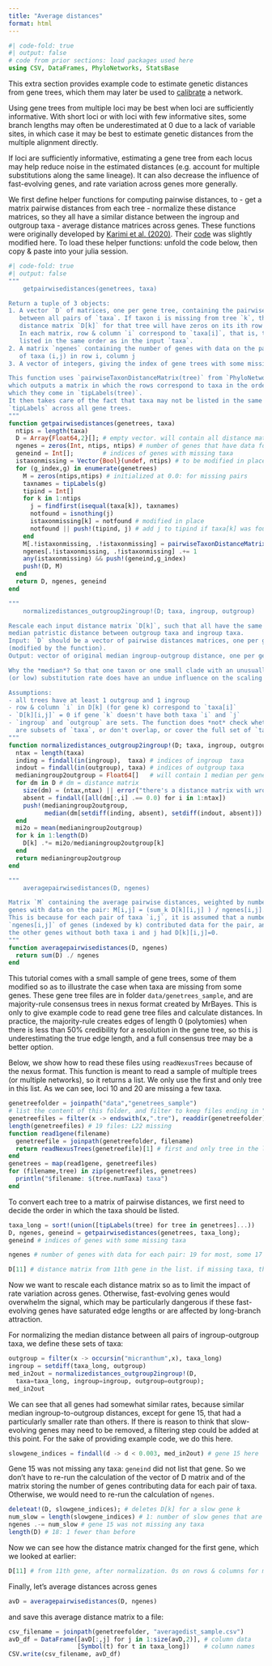 ```yaml
---
title: "Average distances"
format: html
---
```


```julia
#| code-fold: true
#| output: false
# code from prior sections: load packages used here
using CSV, DataFrames, PhyloNetworks, StatsBase
```

This extra section provides example code to estimate genetic distances from gene
trees, which them may later be used to [calibrate](topic1-netcalibration.qmd#input-genetic-distances)
a network.

Using gene trees from multiple loci may be best when loci are sufficiently
informative. With short loci or with loci with few informative sites,
some branch lengths may often be underestimated at 0 due to a lack of variable
sites, in which case it may be best to estimate genetic distances from the
multiple alignment directly.

If loci are sufficiently informative, estimating a gene tree from each locus
may help reduce noise in the estimated distances (e.g. account for multiple
substitutions along the same lineage). It can also decrease the influence
of fast-evolving genes, and rate variation across genes more generally.

We first define helper functions for computing pairwise distances, to
- get a matrix pairwise distances from each tree
- normalize these distance matrices, so they all have a similar distance between
  the ingroup and outgroup taxa
- average distance matrices across genes.
These functions were originally developed by [Karimi et al. (2020)](https://doi.org/10.1093/sysbio/syz073).
Their [code](https://github.com/nkarimi/Adansonia_HybSeq/blob/master/trait-evolution/calibration.jl)
was slightly modified here.
To load these helper functions: unfold the code below, then copy & paste into
your julia session.

```julia
#| code-fold: true
#| output: false
"""
    getpairwisedistances(genetrees, taxa)

Return a tuple of 3 objects:
1. A vector `D` of matrices, one per gene tree, containing the pairwise distance
   between all pairs of `taxa`. If taxon i is missing from tree `k`, then the
   distance matrix `D[k]` for that tree will have zeros on its ith row and ith column.
   In each matrix, row & column `i` correspond to `taxa[i]`, that is, taxa are
   listed in the same order as in the input `taxa`.
2. A matrix `ngenes` containing the number of genes with data on the pair
   of taxa (i,j) in row i, column j
3. A vector of integers, giving the index of gene trees with some missing taxa.

This function uses `pairwiseTaxonDistanceMatrix(tree)` from `PhyloNetworks`,
which outputs a matrix in which the rows correspond to taxa in the order in
which they come in `tipLabels(tree)`.
It then takes care of the fact that taxa may not be listed in the same order by
`tipLabels` across all gene trees.
"""
function getpairwisedistances(genetrees, taxa)
  ntips = length(taxa)
  D = Array{Float64,2}[]; # empty vector. will contain all distance matrices
  ngenes = zeros(Int, ntips, ntips) # number of genes that have data for each pair
  geneind = Int[];        # indices of genes with missing taxa
  istaxonmissing = Vector{Bool}(undef, ntips) # to be modified in place for each gene
  for (g_index,g) in enumerate(genetrees)
    M = zeros(ntips,ntips) # initialized at 0.0: for missing pairs
    taxnames = tipLabels(g)
    tipind = Int[]
    for k in 1:ntips
      j = findfirst(isequal(taxa[k]), taxnames)
      notfound = isnothing(j)
      istaxonmissing[k] = notfound # modified in place
      notfound || push!(tipind, j) # add j to tipind if taxa[k] was found
    end
    M[.!istaxonmissing, .!istaxonmissing] = pairwiseTaxonDistanceMatrix(g)[tipind,tipind]
    ngenes[.!istaxonmissing, .!istaxonmissing] .+= 1
    any(istaxonmissing) && push!(geneind,g_index)
    push!(D, M)
  end
  return D, ngenes, geneind
end

"""
    normalizedistances_outgroup2ingroup!(D; taxa, ingroup, outgroup)

Rescale each input distance matrix `D[k]`, such that all have the same
median patristic distance between outgroup taxa and ingroup taxa.
Input: `D` should be a vector of pairwise distances matrices, one per gene
(modified by the function).
Output: vector of original median ingroup-outgroup distance, one per gene.

Why the *median*? So that one taxon or one small clade with an unusually large
(or low) substitution rate does have an undue influence on the scaling factor.

Assumptions:
- all trees have at least 1 outgroup and 1 ingroup
- row & column `i` in D[k] (for gene k) correspond to `taxa[i]`
- `D[k][i,j]` = 0 if gene `k` doesn't have both taxa `i` and `j`
- `ingroup` and `outgroup` are sets. The function does *not* check whether they
  are subsets of `taxa`, or don't overlap, or cover the full set of `taxa`.
"""
function normalizedistances_outgroup2ingroup!(D; taxa, ingroup, outgroup)
  ntax = length(taxa)
  inding = findall(in(ingroup),  taxa) # indices of ingroup  taxa
  indout = findall(in(outgroup), taxa) # indices of outgroup taxa
  medianingroup2outgroup = Float64[]   # will contain 1 median per gene
  for dm in D # dm = distance matrix
    size(dm) = (ntax,ntax) || error("there's a distance matrix with wrong dimensions: $(size(dm))")
    absent = findall([all(dm[:,i] .== 0.0) for i in 1:ntax])
    push!(medianingroup2outgroup,
          median(dm[setdiff(inding, absent), setdiff(indout, absent)]) )
  end
  mi2o = mean(medianingroup2outgroup)
  for k in 1:length(D)
    D[k] .*= mi2o/medianingroup2outgroup[k]
  end
  return medianingroup2outgroup
end

"""
    averagepairwisedistances(D, ngenes)

Matrix `M` containing the average pairwise distances, weighted by number of
genes with data on the pair: M[i,j] = (sum_k D[k][i,j] ) / ngenes[i,j].
This is because for each pair of taxa `i,j`, it is assumed that a number
`ngenes[i,j]` of genes (indexed by k) contributed data for the pair, and
the other genes without both taxa i and j had D[k][i,j]=0.
"""
function averagepairwisedistances(D, ngenes)
  return sum(D) ./ ngenes
end
```

This tutorial comes with a small sample of gene trees, some of them modified
so as to illustrate the case when taxa are missing from some genes.
These gene tree files are in folder `data/genetrees_sample`, and are
majority-rule consensus trees in nexus format created by MrBayes.
This is only to give example code to read gene tree files and calculate
distances. In practice, the majority-rule creates edges of length 0 (polytomies)
when there is less than 50% credibility for a resolution in the gene tree,
so this is underestimating the true edge length, and a full consensus tree may
be a better option.

Below, we show how to read these files using `readNexusTrees` because of the
nexus format. This function is meant to read a sample of multiple trees (or
multiple networks), so it returns a list. We only use the first and only tree
in this list.
As we can see, loci 10 and 20 are missing a few taxa.

```julia
genetreefolder = joinpath("data","genetrees_sample")
# list the content of this folder, and filter to keep files ending in ".tre":
genetreefiles = filter(x -> endswith(x,".tre"), readdir(genetreefolder))
length(genetreefiles) # 19 files: L22 missing
function read1gene(filename)
  genetreefile = joinpath(genetreefolder, filename)
  return readNexusTrees(genetreefile)[1] # first and only tree in the list
end
genetrees = map(read1gene, genetreefiles)
for (filename,tree) in zip(genetreefiles, genetrees)
  println("$filename: $(tree.numTaxa) taxa")
end
```

To convert each tree to a matrix of pairwise distances, we first need to decide
the order in which the taxa should be listed.
```julia
taxa_long = sort!(union([tipLabels(tree) for tree in genetrees]...))
D, ngenes, geneind = getpairwisedistances(genetrees, taxa_long);
geneind # indices of genes with some missing taxa
```

```julia
ngenes # number of genes with data for each pair: 19 for most, some 17's and 18's
```

```julia
D[11] # distance matrix from 11th gene in the list. if missing taxa, then 0s
```

Now we want to rescale each distance matrix so as to limit the impact of rate
variation across genes. Otherwise, fast-evolving genes would overwhelm the
signal, which may be particularly dangerous if these fast-evolving genes
have saturated edge lengths or are affected by long-branch attraction.

For normalizing the median distance between all pairs of ingroup-outgroup taxa,
we define these sets of taxa:
```julia
outgroup = filter(x -> occursin("micranthum",x), taxa_long)
ingroup = setdiff(taxa_long, outgroup)
med_in2out = normalizedistances_outgroup2ingroup!(D,
  taxa=taxa_long, ingroup=ingroup, outgroup=outgroup);
med_in2out
```
We can see that all genes had somewhat similar rates, because similar median
ingroup-to-outgroup distances, except for gene 15, that had a particularly smaller
rate than others.
If there is reason to think that slow-evolving genes may need to be removed,
a filtering step could be added at this point.
For the sake of providing example code, we do this here.

```julia
slowgene_indices = findall(d -> d < 0.003, med_in2out) # gene 15 here
```

Gene 15 was not missing any taxa: `geneind` did not list that gene.
So we don't have to re-run the calculation of the vector of D matrix
and of the matrix storing the number of genes contributing data for each
pair of taxa. Otherwise, we would need to re-run the calculation of `ngenes`.

```julia
deleteat!(D, slowgene_indices); # deletes D[k] for a slow gene k
num_slow = length(slowgene_indices) # 1: number of slow genes that are being exluded
ngenes .-= num_slow # gene 15 was not missing any taxa
length(D) # 18: 1 fewer than before
```

Now we can see how the distance matrix changed for the first gene,
which we looked at earlier:
```julia
D[11] # from 11th gene, after normalization. 0s on rows & columns for missing taxa
```

Finally, let's average distances across genes
```julia
avD = averagepairwisedistances(D, ngenes)
```

and save this average distance matrix to a file:
```julia
csv_filename = joinpath(genetreefolder, "averagedist_sample.csv")
avD_df = DataFrame([avD[:,j] for j in 1:size(avD,2)], # column data
                   [Symbol(t) for t in taxa_long])    # column names
CSV.write(csv_filename, avD_df)
```
